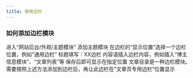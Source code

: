 ```yaml
---
title: 使用边栏
---
```



### 如何添加边栏模块

<Steps>
	<Step>
	进入“网站后台/外观/主题模块”
	</Step>
	<Step>
	添加主题模块
	</Step>
	<Step>
	在边栏的“显示位置”选择一个边栏位置，例如“通用边栏”
	</Step>
	<Step>
	标题填写：XX边栏
	</Step>
	<Step>
	内容请插入边栏内容，例如插入“博主信息模块”、“文章列表”等
	</Step>
	<Step>
	保存后即可显示在指定位置
	</Step>
</Steps>

<Callout title="文章目录不显示？">
  文章目录是一种边栏模块。需要按照上述方法添加到边栏后，再让此边栏在“文章页专用边栏”位置显示
</Callout>
